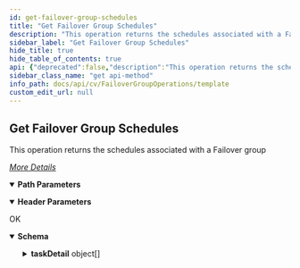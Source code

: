 ```yaml
---
id: get-failover-group-schedules
title: "Get Failover Group Schedules"
description: "This operation returns the schedules associated with a Failover group"
sidebar_label: "Get Failover Group Schedules"
hide_title: true
hide_table_of_contents: true
api: {"deprecated":false,"description":"This operation returns the schedules associated with a Failover group\n\n[_More Details_](http://documentation.commvault.com/commvault/v11/article?p=93145.htm)\n","operationId":"Get Failover Group Schedules","parameters":[{"description":"","in":"header","name":"Authtoken","required":true,"schema":{"example":"{{TOKEN}}","type":"string"}},{"description":"","in":"path","name":"failoverGroupId","required":true,"schema":{"type":"string"}}],"tags":["Failover Group Operations"],"responses":{"200":{"description":"OK","content":{"application/json":{"schema":{"type":"object","properties":{"taskDetail":{"type":"array","items":{"type":"object","properties":{"taskOperation":{"type":"integer"},"associations":{"type":"array","items":{"type":"object","properties":{"srmReportSet":{"type":"integer"},"srmTemplateId":{"type":"integer"},"subclientId":{"type":"integer"},"clientGroupId":{"type":"integer"},"storagePolicyId":{"type":"integer"},"copyId":{"type":"integer"},"applicationId":{"type":"integer"},"backupsetId":{"type":"integer"},"instanceId":{"type":"integer"},"sidbStoreId":{"type":"integer"},"clientId":{"type":"integer"},"sidbStoreName":{"type":"string"},"agentlessPolicyId":{"type":"integer"},"mediaAgentId":{"type":"integer"},"workflowId":{"type":"integer"},"_type_":{"type":"integer"},"appName":{"type":"string"},"flags":{"type":"object","properties":{"exclude":{"type":"boolean"}}}}}},"task":{"type":"object","properties":{"ownerId":{"type":"integer"},"runUserId":{"type":"integer"},"taskType":{"type":"integer"},"ownerName":{"type":"string"},"alertId":{"type":"integer"},"GUID":{"type":"string"},"policyType":{"type":"integer"},"taskId":{"type":"integer"},"originalCC":{"type":"object","properties":{"commCellId":{"type":"integer"}}},"taskFlags":{"type":"object","properties":{"isEdgeDrive":{"type":"boolean"},"isEZOperation":{"type":"boolean"},"uninstalled":{"type":"boolean"},"disabled":{"type":"boolean"}}},"task":{"type":"object","properties":{"taskId":{"type":"integer"}}}}},"appGroup":{"type":"object","properties":{}},"subTasks":{"type":"array","items":{"type":"object","properties":{"relativeTime":{"type":"integer"},"subTaskOperation":{"type":"integer"},"subTask":{"type":"object","properties":{"subTaskOrder":{"type":"integer"},"subTaskName":{"type":"string"},"subTaskType":{"type":"integer"},"flags":{"type":"integer"},"operationType":{"type":"integer"},"subTaskId":{"type":"integer"}}},"pattern":{"type":"object","properties":{"active_end_occurence":{"type":"integer"},"freq_subday_interval":{"type":"integer"},"freq_type":{"type":"integer"},"patternId":{"type":"integer"},"flags":{"type":"integer"},"description":{"type":"string"},"active_end_time":{"type":"integer"},"skipOccurence":{"type":"integer"},"skipDayNumber":{"type":"integer"},"active_start_time":{"type":"integer"},"freq_restart_interval":{"type":"integer"},"active_start_date":{"type":"integer"},"freq_interval":{"type":"integer"},"freq_relative_interval":{"type":"integer"},"name":{"type":"string"},"freq_recurrence_factor":{"type":"integer"},"calendar":{"type":"object","properties":{"calendarId":{"type":"integer"}}},"timeZone":{"type":"object","properties":{"TimeZoneID":{"type":"integer"}}}}},"options":{"type":"object","properties":{"adminOpts":{"type":"object","properties":{"drOrchestrationOption":{"type":"object","properties":{"operationType":{"type":"integer"},"initiatedfromMonitor":{"type":"boolean"},"replicationInfo":{"type":"object","properties":{"replicationId":{"type":"array","items":{"type":"integer"}}}},"advancedOptions":{"type":"object","properties":{"skipDisableNetworkAdapter":{"type":"boolean"}}},"vApp":{"type":"object","properties":{"_type_":{"type":"integer"},"vAppId":{"type":"integer"},"vAppName":{"type":"string"}}}}},"vmProvisioningOption":{"type":"object","properties":{"operationType":{"type":"integer"},"vAppEntity":{"type":"object","properties":{"_type_":{"type":"integer"},"vAppId":{"type":"integer"},"vAppName":{"type":"string"}}}}}}}}}}}}}}}},"x-examples":{"Example 1":{"taskDetail":[{"taskOperation":1,"associations":[{"srmReportSet":0,"srmTemplateId":0,"subclientId":0,"clientGroupId":0,"storagePolicyId":0,"copyId":0,"applicationId":0,"backupsetId":0,"instanceId":0,"sidbStoreId":0,"clientId":0,"sidbStoreName":"N/A","agentlessPolicyId":0,"mediaAgentId":0,"workflowId":0,"_type_":0,"appName":"Default Application Type Name","flags":{"exclude":false}}],"task":{"ownerId":1,"runUserId":1,"taskType":2,"ownerName":"testadmin","alertId":0,"GUID":"0cccb93d-77c2-4d16-90c2-d51600caa1eb","policyType":0,"taskId":401,"originalCC":{"commCellId":2},"taskFlags":{"isEdgeDrive":false,"isEZOperation":false,"uninstalled":false,"disabled":false},"task":{"taskId":401}},"appGroup":{},"subTasks":[{"relativeTime":40726,"subTaskOperation":1,"subTask":{"subTaskOrder":0,"subTaskName":"TestBootSchedule","subTaskType":1,"flags":0,"operationType":4046,"subTaskId":406},"pattern":{"active_end_occurence":0,"freq_subday_interval":0,"freq_type":4,"patternId":43,"flags":0,"description":"testadmin Console schedule pattern 2018-03-27 18.11.34.935","active_end_time":0,"skipOccurence":0,"skipDayNumber":0,"active_start_time":76320,"freq_restart_interval":0,"active_start_date":1522108800,"freq_interval":1,"freq_relative_interval":0,"name":"TestBootSchedule","freq_recurrence_factor":1,"calendar":{"calendarId":1},"timeZone":{"TimeZoneID":1000}},"options":{"adminOpts":{"drOrchestrationOption":{"operationType":7,"initiatedfromMonitor":false,"replicationInfo":{"replicationId":[5,6]},"advancedOptions":{"skipDisableNetworkAdapter":false},"vApp":{"_type_":164,"vAppId":31,"vAppName":"AdminConsole FGRegression"}},"vmProvisioningOption":{"operationType":39,"vAppEntity":{"_type_":164,"vAppId":31,"vAppName":"AdminConsole FGRegression"}}}}}]}]}}},"examples":{"Get Failover Group Schedules":{"value":{"taskDetail":[{"taskOperation":1,"associations":[{"srmReportSet":0,"srmTemplateId":0,"subclientId":0,"clientGroupId":0,"storagePolicyId":0,"copyId":0,"applicationId":0,"backupsetId":0,"instanceId":0,"sidbStoreId":0,"clientId":0,"sidbStoreName":"N/A","agentlessPolicyId":0,"mediaAgentId":0,"workflowId":0,"_type_":0,"appName":"Default Application Type Name","flags":{"exclude":false}}],"task":{"ownerId":1,"runUserId":1,"taskType":2,"ownerName":"testadmin","alertId":0,"GUID":"0cccb93d-77c2-4d16-90c2-d51600caa1eb","policyType":0,"taskId":401,"originalCC":{"commCellId":2},"taskFlags":{"isEdgeDrive":false,"isEZOperation":false,"uninstalled":false,"disabled":false},"task":{"taskId":401}},"appGroup":{},"subTasks":[{"relativeTime":40726,"subTaskOperation":1,"subTask":{"subTaskOrder":0,"subTaskName":"TestBootSchedule","subTaskType":1,"flags":0,"operationType":4046,"subTaskId":406},"pattern":{"active_end_occurence":0,"freq_subday_interval":0,"freq_type":4,"patternId":43,"flags":0,"description":"testadmin Console schedule pattern 2018-03-27 18.11.34.935","active_end_time":0,"skipOccurence":0,"skipDayNumber":0,"active_start_time":76320,"freq_restart_interval":0,"active_start_date":1522108800,"freq_interval":1,"freq_relative_interval":0,"name":"TestBootSchedule","freq_recurrence_factor":1,"calendar":{"calendarId":1},"timeZone":{"TimeZoneID":1000}},"options":{"adminOpts":{"drOrchestrationOption":{"operationType":7,"initiatedfromMonitor":false,"replicationInfo":{"replicationId":[5,6]},"advancedOptions":{"skipDisableNetworkAdapter":false},"vApp":{"_type_":164,"vAppId":31,"vAppName":"AdminConsole FGRegression"}},"vmProvisioningOption":{"operationType":39,"vAppEntity":{"_type_":164,"vAppId":31,"vAppName":"AdminConsole FGRegression"}}}}}]}]}}}}}}},"method":"get","path":"/FailoverGroups/{failoverGroupId}/Schedules","servers":[{"url":"http://{hostname}/webconsole/api","variables":{"hostname":{"default":"localhost","description":"Webconsole"}}}],"info":{"title":"Template","contact":{},"version":"1.0","description":"Template"},"postman":{"name":"Get Failover Group Schedules","description":{"content":"This operation returns the schedules associated with a Failover group\n\n[_More Details_](http://documentation.commvault.com/commvault/v11/article?p=93145.htm)\n","type":"text/plain"},"url":{"path":["FailoverGroups",":failoverGroupId","Schedules"],"host":["{{baseUrl}}"],"query":[],"variable":[{"disabled":false,"description":{"content":"(Required) ","type":"text/plain"},"type":"any","value":"","key":"failoverGroupId"}]},"header":[{"disabled":false,"description":{"content":"(Required) ","type":"text/plain"},"key":"Authtoken","value":""},{"key":"Accept","value":"application/json"}],"method":"GET"}}
sidebar_class_name: "get api-method"
info_path: docs/api/cv/FailoverGroupOperations/template
custom_edit_url: null
---
```



## Get Failover Group Schedules



This operation returns the schedules associated with a Failover group

[_More Details_](http://documentation.commvault.com/commvault/v11/article?p=93145.htm)


<details style={{"marginBottom":"1rem"}} data-collapsed={false} open={true}><summary style={{}}><strong>Path Parameters</strong></summary><div><ul><ParamsItem className={"paramsItem"} param={{"description":"","in":"path","name":"failoverGroupId","required":true,"schema":{"type":"string"}}}></ParamsItem></ul></div></details><details style={{"marginBottom":"1rem"}} data-collapsed={false} open={true}><summary style={{}}><strong>Header Parameters</strong></summary><div><ul><ParamsItem className={"paramsItem"} param={{"description":"","in":"header","name":"Authtoken","required":true,"schema":{"example":"{{TOKEN}}","type":"string"}}}></ParamsItem></ul></div></details><div><ApiTabs><TabItem label={"200"} value={"200"}><div>

OK

</div><div><MimeTabs schemaType={"response"}><TabItem label={"application/json"} value={"application/json"}><SchemaTabs><TabItem label={"Schema"} value={"Schema"}><details style={{}} data-collapsed={false} open={true}><summary style={{"textAlign":"left"}}><strong>Schema</strong></summary><div style={{"textAlign":"left","marginLeft":"1rem"}}></div><ul style={{"marginLeft":"1rem"}}><SchemaItem collapsible={true} className={"schemaItem"}><details style={{}}><summary style={{}}><strong>taskDetail</strong><span style={{"opacity":"0.6"}}> object[]</span></summary><div style={{"marginLeft":"1rem"}}><SchemaItem collapsible={false} name={"taskOperation"} required={false} deprecated={undefined} schemaDescription={undefined} schemaName={"integer"} qualifierMessage={undefined} defaultValue={undefined}></SchemaItem><SchemaItem collapsible={true} className={"schemaItem"}><details style={{}}><summary style={{}}><strong>associations</strong><span style={{"opacity":"0.6"}}> object[]</span></summary><div style={{"marginLeft":"1rem"}}><SchemaItem collapsible={false} name={"srmReportSet"} required={false} deprecated={undefined} schemaDescription={undefined} schemaName={"integer"} qualifierMessage={undefined} defaultValue={undefined}></SchemaItem><SchemaItem collapsible={false} name={"srmTemplateId"} required={false} deprecated={undefined} schemaDescription={undefined} schemaName={"integer"} qualifierMessage={undefined} defaultValue={undefined}></SchemaItem><SchemaItem collapsible={false} name={"subclientId"} required={false} deprecated={undefined} schemaDescription={undefined} schemaName={"integer"} qualifierMessage={undefined} defaultValue={undefined}></SchemaItem><SchemaItem collapsible={false} name={"clientGroupId"} required={false} deprecated={undefined} schemaDescription={undefined} schemaName={"integer"} qualifierMessage={undefined} defaultValue={undefined}></SchemaItem><SchemaItem collapsible={false} name={"storagePolicyId"} required={false} deprecated={undefined} schemaDescription={undefined} schemaName={"integer"} qualifierMessage={undefined} defaultValue={undefined}></SchemaItem><SchemaItem collapsible={false} name={"copyId"} required={false} deprecated={undefined} schemaDescription={undefined} schemaName={"integer"} qualifierMessage={undefined} defaultValue={undefined}></SchemaItem><SchemaItem collapsible={false} name={"applicationId"} required={false} deprecated={undefined} schemaDescription={undefined} schemaName={"integer"} qualifierMessage={undefined} defaultValue={undefined}></SchemaItem><SchemaItem collapsible={false} name={"backupsetId"} required={false} deprecated={undefined} schemaDescription={undefined} schemaName={"integer"} qualifierMessage={undefined} defaultValue={undefined}></SchemaItem><SchemaItem collapsible={false} name={"instanceId"} required={false} deprecated={undefined} schemaDescription={undefined} schemaName={"integer"} qualifierMessage={undefined} defaultValue={undefined}></SchemaItem><SchemaItem collapsible={false} name={"sidbStoreId"} required={false} deprecated={undefined} schemaDescription={undefined} schemaName={"integer"} qualifierMessage={undefined} defaultValue={undefined}></SchemaItem><SchemaItem collapsible={false} name={"clientId"} required={false} deprecated={undefined} schemaDescription={undefined} schemaName={"integer"} qualifierMessage={undefined} defaultValue={undefined}></SchemaItem><SchemaItem collapsible={false} name={"sidbStoreName"} required={false} deprecated={undefined} schemaDescription={undefined} schemaName={"string"} qualifierMessage={undefined} defaultValue={undefined}></SchemaItem><SchemaItem collapsible={false} name={"agentlessPolicyId"} required={false} deprecated={undefined} schemaDescription={undefined} schemaName={"integer"} qualifierMessage={undefined} defaultValue={undefined}></SchemaItem><SchemaItem collapsible={false} name={"mediaAgentId"} required={false} deprecated={undefined} schemaDescription={undefined} schemaName={"integer"} qualifierMessage={undefined} defaultValue={undefined}></SchemaItem><SchemaItem collapsible={false} name={"workflowId"} required={false} deprecated={undefined} schemaDescription={undefined} schemaName={"integer"} qualifierMessage={undefined} defaultValue={undefined}></SchemaItem><SchemaItem collapsible={false} name={"_type_"} required={false} deprecated={undefined} schemaDescription={undefined} schemaName={"integer"} qualifierMessage={undefined} defaultValue={undefined}></SchemaItem><SchemaItem collapsible={false} name={"appName"} required={false} deprecated={undefined} schemaDescription={undefined} schemaName={"string"} qualifierMessage={undefined} defaultValue={undefined}></SchemaItem><SchemaItem collapsible={true} className={"schemaItem"}><details style={{}}><summary style={{}}><strong>flags</strong><span style={{"opacity":"0.6"}}> object</span></summary><div style={{"marginLeft":"1rem"}}><SchemaItem collapsible={false} name={"exclude"} required={false} deprecated={undefined} schemaDescription={undefined} schemaName={"boolean"} qualifierMessage={undefined} defaultValue={undefined}></SchemaItem></div></details></SchemaItem></div></details></SchemaItem><SchemaItem collapsible={true} className={"schemaItem"}><details style={{}}><summary style={{}}><strong>task</strong><span style={{"opacity":"0.6"}}> object</span></summary><div style={{"marginLeft":"1rem"}}><SchemaItem collapsible={false} name={"ownerId"} required={false} deprecated={undefined} schemaDescription={undefined} schemaName={"integer"} qualifierMessage={undefined} defaultValue={undefined}></SchemaItem><SchemaItem collapsible={false} name={"runUserId"} required={false} deprecated={undefined} schemaDescription={undefined} schemaName={"integer"} qualifierMessage={undefined} defaultValue={undefined}></SchemaItem><SchemaItem collapsible={false} name={"taskType"} required={false} deprecated={undefined} schemaDescription={undefined} schemaName={"integer"} qualifierMessage={undefined} defaultValue={undefined}></SchemaItem><SchemaItem collapsible={false} name={"ownerName"} required={false} deprecated={undefined} schemaDescription={undefined} schemaName={"string"} qualifierMessage={undefined} defaultValue={undefined}></SchemaItem><SchemaItem collapsible={false} name={"alertId"} required={false} deprecated={undefined} schemaDescription={undefined} schemaName={"integer"} qualifierMessage={undefined} defaultValue={undefined}></SchemaItem><SchemaItem collapsible={false} name={"GUID"} required={false} deprecated={undefined} schemaDescription={undefined} schemaName={"string"} qualifierMessage={undefined} defaultValue={undefined}></SchemaItem><SchemaItem collapsible={false} name={"policyType"} required={false} deprecated={undefined} schemaDescription={undefined} schemaName={"integer"} qualifierMessage={undefined} defaultValue={undefined}></SchemaItem><SchemaItem collapsible={false} name={"taskId"} required={false} deprecated={undefined} schemaDescription={undefined} schemaName={"integer"} qualifierMessage={undefined} defaultValue={undefined}></SchemaItem><SchemaItem collapsible={true} className={"schemaItem"}><details style={{}}><summary style={{}}><strong>originalCC</strong><span style={{"opacity":"0.6"}}> object</span></summary><div style={{"marginLeft":"1rem"}}><SchemaItem collapsible={false} name={"commCellId"} required={false} deprecated={undefined} schemaDescription={undefined} schemaName={"integer"} qualifierMessage={undefined} defaultValue={undefined}></SchemaItem></div></details></SchemaItem><SchemaItem collapsible={true} className={"schemaItem"}><details style={{}}><summary style={{}}><strong>taskFlags</strong><span style={{"opacity":"0.6"}}> object</span></summary><div style={{"marginLeft":"1rem"}}><SchemaItem collapsible={false} name={"isEdgeDrive"} required={false} deprecated={undefined} schemaDescription={undefined} schemaName={"boolean"} qualifierMessage={undefined} defaultValue={undefined}></SchemaItem><SchemaItem collapsible={false} name={"isEZOperation"} required={false} deprecated={undefined} schemaDescription={undefined} schemaName={"boolean"} qualifierMessage={undefined} defaultValue={undefined}></SchemaItem><SchemaItem collapsible={false} name={"uninstalled"} required={false} deprecated={undefined} schemaDescription={undefined} schemaName={"boolean"} qualifierMessage={undefined} defaultValue={undefined}></SchemaItem><SchemaItem collapsible={false} name={"disabled"} required={false} deprecated={undefined} schemaDescription={undefined} schemaName={"boolean"} qualifierMessage={undefined} defaultValue={undefined}></SchemaItem></div></details></SchemaItem><SchemaItem collapsible={true} className={"schemaItem"}><details style={{}}><summary style={{}}><strong>task</strong><span style={{"opacity":"0.6"}}> object</span></summary><div style={{"marginLeft":"1rem"}}><SchemaItem collapsible={false} name={"taskId"} required={false} deprecated={undefined} schemaDescription={undefined} schemaName={"integer"} qualifierMessage={undefined} defaultValue={undefined}></SchemaItem></div></details></SchemaItem></div></details></SchemaItem><SchemaItem collapsible={true} className={"schemaItem"}><details style={{}}><summary style={{}}><strong>appGroup</strong><span style={{"opacity":"0.6"}}> object</span></summary><div style={{"marginLeft":"1rem"}}></div></details></SchemaItem><SchemaItem collapsible={true} className={"schemaItem"}><details style={{}}><summary style={{}}><strong>subTasks</strong><span style={{"opacity":"0.6"}}> object[]</span></summary><div style={{"marginLeft":"1rem"}}><SchemaItem collapsible={false} name={"relativeTime"} required={false} deprecated={undefined} schemaDescription={undefined} schemaName={"integer"} qualifierMessage={undefined} defaultValue={undefined}></SchemaItem><SchemaItem collapsible={false} name={"subTaskOperation"} required={false} deprecated={undefined} schemaDescription={undefined} schemaName={"integer"} qualifierMessage={undefined} defaultValue={undefined}></SchemaItem><SchemaItem collapsible={true} className={"schemaItem"}><details style={{}}><summary style={{}}><strong>subTask</strong><span style={{"opacity":"0.6"}}> object</span></summary><div style={{"marginLeft":"1rem"}}><SchemaItem collapsible={false} name={"subTaskOrder"} required={false} deprecated={undefined} schemaDescription={undefined} schemaName={"integer"} qualifierMessage={undefined} defaultValue={undefined}></SchemaItem><SchemaItem collapsible={false} name={"subTaskName"} required={false} deprecated={undefined} schemaDescription={undefined} schemaName={"string"} qualifierMessage={undefined} defaultValue={undefined}></SchemaItem><SchemaItem collapsible={false} name={"subTaskType"} required={false} deprecated={undefined} schemaDescription={undefined} schemaName={"integer"} qualifierMessage={undefined} defaultValue={undefined}></SchemaItem><SchemaItem collapsible={false} name={"flags"} required={false} deprecated={undefined} schemaDescription={undefined} schemaName={"integer"} qualifierMessage={undefined} defaultValue={undefined}></SchemaItem><SchemaItem collapsible={false} name={"operationType"} required={false} deprecated={undefined} schemaDescription={undefined} schemaName={"integer"} qualifierMessage={undefined} defaultValue={undefined}></SchemaItem><SchemaItem collapsible={false} name={"subTaskId"} required={false} deprecated={undefined} schemaDescription={undefined} schemaName={"integer"} qualifierMessage={undefined} defaultValue={undefined}></SchemaItem></div></details></SchemaItem><SchemaItem collapsible={true} className={"schemaItem"}><details style={{}}><summary style={{}}><strong>pattern</strong><span style={{"opacity":"0.6"}}> object</span></summary><div style={{"marginLeft":"1rem"}}><SchemaItem collapsible={false} name={"active_end_occurence"} required={false} deprecated={undefined} schemaDescription={undefined} schemaName={"integer"} qualifierMessage={undefined} defaultValue={undefined}></SchemaItem><SchemaItem collapsible={false} name={"freq_subday_interval"} required={false} deprecated={undefined} schemaDescription={undefined} schemaName={"integer"} qualifierMessage={undefined} defaultValue={undefined}></SchemaItem><SchemaItem collapsible={false} name={"freq_type"} required={false} deprecated={undefined} schemaDescription={undefined} schemaName={"integer"} qualifierMessage={undefined} defaultValue={undefined}></SchemaItem><SchemaItem collapsible={false} name={"patternId"} required={false} deprecated={undefined} schemaDescription={undefined} schemaName={"integer"} qualifierMessage={undefined} defaultValue={undefined}></SchemaItem><SchemaItem collapsible={false} name={"flags"} required={false} deprecated={undefined} schemaDescription={undefined} schemaName={"integer"} qualifierMessage={undefined} defaultValue={undefined}></SchemaItem><SchemaItem collapsible={false} name={"description"} required={false} deprecated={undefined} schemaDescription={undefined} schemaName={"string"} qualifierMessage={undefined} defaultValue={undefined}></SchemaItem><SchemaItem collapsible={false} name={"active_end_time"} required={false} deprecated={undefined} schemaDescription={undefined} schemaName={"integer"} qualifierMessage={undefined} defaultValue={undefined}></SchemaItem><SchemaItem collapsible={false} name={"skipOccurence"} required={false} deprecated={undefined} schemaDescription={undefined} schemaName={"integer"} qualifierMessage={undefined} defaultValue={undefined}></SchemaItem><SchemaItem collapsible={false} name={"skipDayNumber"} required={false} deprecated={undefined} schemaDescription={undefined} schemaName={"integer"} qualifierMessage={undefined} defaultValue={undefined}></SchemaItem><SchemaItem collapsible={false} name={"active_start_time"} required={false} deprecated={undefined} schemaDescription={undefined} schemaName={"integer"} qualifierMessage={undefined} defaultValue={undefined}></SchemaItem><SchemaItem collapsible={false} name={"freq_restart_interval"} required={false} deprecated={undefined} schemaDescription={undefined} schemaName={"integer"} qualifierMessage={undefined} defaultValue={undefined}></SchemaItem><SchemaItem collapsible={false} name={"active_start_date"} required={false} deprecated={undefined} schemaDescription={undefined} schemaName={"integer"} qualifierMessage={undefined} defaultValue={undefined}></SchemaItem><SchemaItem collapsible={false} name={"freq_interval"} required={false} deprecated={undefined} schemaDescription={undefined} schemaName={"integer"} qualifierMessage={undefined} defaultValue={undefined}></SchemaItem><SchemaItem collapsible={false} name={"freq_relative_interval"} required={false} deprecated={undefined} schemaDescription={undefined} schemaName={"integer"} qualifierMessage={undefined} defaultValue={undefined}></SchemaItem><SchemaItem collapsible={false} name={"name"} required={false} deprecated={undefined} schemaDescription={undefined} schemaName={"string"} qualifierMessage={undefined} defaultValue={undefined}></SchemaItem><SchemaItem collapsible={false} name={"freq_recurrence_factor"} required={false} deprecated={undefined} schemaDescription={undefined} schemaName={"integer"} qualifierMessage={undefined} defaultValue={undefined}></SchemaItem><SchemaItem collapsible={true} className={"schemaItem"}><details style={{}}><summary style={{}}><strong>calendar</strong><span style={{"opacity":"0.6"}}> object</span></summary><div style={{"marginLeft":"1rem"}}><SchemaItem collapsible={false} name={"calendarId"} required={false} deprecated={undefined} schemaDescription={undefined} schemaName={"integer"} qualifierMessage={undefined} defaultValue={undefined}></SchemaItem></div></details></SchemaItem><SchemaItem collapsible={true} className={"schemaItem"}><details style={{}}><summary style={{}}><strong>timeZone</strong><span style={{"opacity":"0.6"}}> object</span></summary><div style={{"marginLeft":"1rem"}}><SchemaItem collapsible={false} name={"TimeZoneID"} required={false} deprecated={undefined} schemaDescription={undefined} schemaName={"integer"} qualifierMessage={undefined} defaultValue={undefined}></SchemaItem></div></details></SchemaItem></div></details></SchemaItem><SchemaItem collapsible={true} className={"schemaItem"}><details style={{}}><summary style={{}}><strong>options</strong><span style={{"opacity":"0.6"}}> object</span></summary><div style={{"marginLeft":"1rem"}}><SchemaItem collapsible={true} className={"schemaItem"}><details style={{}}><summary style={{}}><strong>adminOpts</strong><span style={{"opacity":"0.6"}}> object</span></summary><div style={{"marginLeft":"1rem"}}><SchemaItem collapsible={true} className={"schemaItem"}><details style={{}}><summary style={{}}><strong>drOrchestrationOption</strong><span style={{"opacity":"0.6"}}> object</span></summary><div style={{"marginLeft":"1rem"}}><SchemaItem collapsible={false} name={"operationType"} required={false} deprecated={undefined} schemaDescription={undefined} schemaName={"integer"} qualifierMessage={undefined} defaultValue={undefined}></SchemaItem><SchemaItem collapsible={false} name={"initiatedfromMonitor"} required={false} deprecated={undefined} schemaDescription={undefined} schemaName={"boolean"} qualifierMessage={undefined} defaultValue={undefined}></SchemaItem><SchemaItem collapsible={true} className={"schemaItem"}><details style={{}}><summary style={{}}><strong>replicationInfo</strong><span style={{"opacity":"0.6"}}> object</span></summary><div style={{"marginLeft":"1rem"}}><SchemaItem collapsible={false} name={"replicationId"} required={false} deprecated={undefined} schemaDescription={undefined} schemaName={"integer[]"} qualifierMessage={undefined} defaultValue={undefined}></SchemaItem></div></details></SchemaItem><SchemaItem collapsible={true} className={"schemaItem"}><details style={{}}><summary style={{}}><strong>advancedOptions</strong><span style={{"opacity":"0.6"}}> object</span></summary><div style={{"marginLeft":"1rem"}}><SchemaItem collapsible={false} name={"skipDisableNetworkAdapter"} required={false} deprecated={undefined} schemaDescription={undefined} schemaName={"boolean"} qualifierMessage={undefined} defaultValue={undefined}></SchemaItem></div></details></SchemaItem><SchemaItem collapsible={true} className={"schemaItem"}><details style={{}}><summary style={{}}><strong>vApp</strong><span style={{"opacity":"0.6"}}> object</span></summary><div style={{"marginLeft":"1rem"}}><SchemaItem collapsible={false} name={"_type_"} required={false} deprecated={undefined} schemaDescription={undefined} schemaName={"integer"} qualifierMessage={undefined} defaultValue={undefined}></SchemaItem><SchemaItem collapsible={false} name={"vAppId"} required={false} deprecated={undefined} schemaDescription={undefined} schemaName={"integer"} qualifierMessage={undefined} defaultValue={undefined}></SchemaItem><SchemaItem collapsible={false} name={"vAppName"} required={false} deprecated={undefined} schemaDescription={undefined} schemaName={"string"} qualifierMessage={undefined} defaultValue={undefined}></SchemaItem></div></details></SchemaItem></div></details></SchemaItem><SchemaItem collapsible={true} className={"schemaItem"}><details style={{}}><summary style={{}}><strong>vmProvisioningOption</strong><span style={{"opacity":"0.6"}}> object</span></summary><div style={{"marginLeft":"1rem"}}><SchemaItem collapsible={false} name={"operationType"} required={false} deprecated={undefined} schemaDescription={undefined} schemaName={"integer"} qualifierMessage={undefined} defaultValue={undefined}></SchemaItem><SchemaItem collapsible={true} className={"schemaItem"}><details style={{}}><summary style={{}}><strong>vAppEntity</strong><span style={{"opacity":"0.6"}}> object</span></summary><div style={{"marginLeft":"1rem"}}><SchemaItem collapsible={false} name={"_type_"} required={false} deprecated={undefined} schemaDescription={undefined} schemaName={"integer"} qualifierMessage={undefined} defaultValue={undefined}></SchemaItem><SchemaItem collapsible={false} name={"vAppId"} required={false} deprecated={undefined} schemaDescription={undefined} schemaName={"integer"} qualifierMessage={undefined} defaultValue={undefined}></SchemaItem><SchemaItem collapsible={false} name={"vAppName"} required={false} deprecated={undefined} schemaDescription={undefined} schemaName={"string"} qualifierMessage={undefined} defaultValue={undefined}></SchemaItem></div></details></SchemaItem></div></details></SchemaItem></div></details></SchemaItem></div></details></SchemaItem></div></details></SchemaItem></div></details></SchemaItem></ul></details></TabItem><TabItem label={"Example (from schema)"} value={"Example (from schema)"}><ResponseSamples responseExample={"{\n  \"taskDetail\": [\n    {\n      \"taskOperation\": 0,\n      \"associations\": [\n        {\n          \"srmReportSet\": 0,\n          \"srmTemplateId\": 0,\n          \"subclientId\": 0,\n          \"clientGroupId\": 0,\n          \"storagePolicyId\": 0,\n          \"copyId\": 0,\n          \"applicationId\": 0,\n          \"backupsetId\": 0,\n          \"instanceId\": 0,\n          \"sidbStoreId\": 0,\n          \"clientId\": 0,\n          \"sidbStoreName\": \"string\",\n          \"agentlessPolicyId\": 0,\n          \"mediaAgentId\": 0,\n          \"workflowId\": 0,\n          \"_type_\": 0,\n          \"appName\": \"string\",\n          \"flags\": {\n            \"exclude\": true\n          }\n        }\n      ],\n      \"task\": {\n        \"ownerId\": 0,\n        \"runUserId\": 0,\n        \"taskType\": 0,\n        \"ownerName\": \"string\",\n        \"alertId\": 0,\n        \"GUID\": \"string\",\n        \"policyType\": 0,\n        \"taskId\": 0,\n        \"originalCC\": {\n          \"commCellId\": 0\n        },\n        \"taskFlags\": {\n          \"isEdgeDrive\": true,\n          \"isEZOperation\": true,\n          \"uninstalled\": true,\n          \"disabled\": true\n        },\n        \"task\": {\n          \"taskId\": 0\n        }\n      },\n      \"appGroup\": {},\n      \"subTasks\": [\n        {\n          \"relativeTime\": 0,\n          \"subTaskOperation\": 0,\n          \"subTask\": {\n            \"subTaskOrder\": 0,\n            \"subTaskName\": \"string\",\n            \"subTaskType\": 0,\n            \"flags\": 0,\n            \"operationType\": 0,\n            \"subTaskId\": 0\n          },\n          \"pattern\": {\n            \"active_end_occurence\": 0,\n            \"freq_subday_interval\": 0,\n            \"freq_type\": 0,\n            \"patternId\": 0,\n            \"flags\": 0,\n            \"description\": \"string\",\n            \"active_end_time\": 0,\n            \"skipOccurence\": 0,\n            \"skipDayNumber\": 0,\n            \"active_start_time\": 0,\n            \"freq_restart_interval\": 0,\n            \"active_start_date\": 0,\n            \"freq_interval\": 0,\n            \"freq_relative_interval\": 0,\n            \"name\": \"string\",\n            \"freq_recurrence_factor\": 0,\n            \"calendar\": {\n              \"calendarId\": 0\n            },\n            \"timeZone\": {\n              \"TimeZoneID\": 0\n            }\n          },\n          \"options\": {\n            \"adminOpts\": {\n              \"drOrchestrationOption\": {\n                \"operationType\": 0,\n                \"initiatedfromMonitor\": true,\n                \"replicationInfo\": {\n                  \"replicationId\": [\n                    0\n                  ]\n                },\n                \"advancedOptions\": {\n                  \"skipDisableNetworkAdapter\": true\n                },\n                \"vApp\": {\n                  \"_type_\": 0,\n                  \"vAppId\": 0,\n                  \"vAppName\": \"string\"\n                }\n              },\n              \"vmProvisioningOption\": {\n                \"operationType\": 0,\n                \"vAppEntity\": {\n                  \"_type_\": 0,\n                  \"vAppId\": 0,\n                  \"vAppName\": \"string\"\n                }\n              }\n            }\n          }\n        }\n      ]\n    }\n  ]\n}"} language={"json"}></ResponseSamples></TabItem><TabItem label={" Get  Failover  Group  Schedules"} value={" Get  Failover  Group  Schedules"}><ResponseSamples responseExample={"{\n  \"taskDetail\": [\n    {\n      \"taskOperation\": 1,\n      \"associations\": [\n        {\n          \"srmReportSet\": 0,\n          \"srmTemplateId\": 0,\n          \"subclientId\": 0,\n          \"clientGroupId\": 0,\n          \"storagePolicyId\": 0,\n          \"copyId\": 0,\n          \"applicationId\": 0,\n          \"backupsetId\": 0,\n          \"instanceId\": 0,\n          \"sidbStoreId\": 0,\n          \"clientId\": 0,\n          \"sidbStoreName\": \"N/A\",\n          \"agentlessPolicyId\": 0,\n          \"mediaAgentId\": 0,\n          \"workflowId\": 0,\n          \"_type_\": 0,\n          \"appName\": \"Default Application Type Name\",\n          \"flags\": {\n            \"exclude\": false\n          }\n        }\n      ],\n      \"task\": {\n        \"ownerId\": 1,\n        \"runUserId\": 1,\n        \"taskType\": 2,\n        \"ownerName\": \"testadmin\",\n        \"alertId\": 0,\n        \"GUID\": \"0cccb93d-77c2-4d16-90c2-d51600caa1eb\",\n        \"policyType\": 0,\n        \"taskId\": 401,\n        \"originalCC\": {\n          \"commCellId\": 2\n        },\n        \"taskFlags\": {\n          \"isEdgeDrive\": false,\n          \"isEZOperation\": false,\n          \"uninstalled\": false,\n          \"disabled\": false\n        },\n        \"task\": {\n          \"taskId\": 401\n        }\n      },\n      \"appGroup\": {},\n      \"subTasks\": [\n        {\n          \"relativeTime\": 40726,\n          \"subTaskOperation\": 1,\n          \"subTask\": {\n            \"subTaskOrder\": 0,\n            \"subTaskName\": \"TestBootSchedule\",\n            \"subTaskType\": 1,\n            \"flags\": 0,\n            \"operationType\": 4046,\n            \"subTaskId\": 406\n          },\n          \"pattern\": {\n            \"active_end_occurence\": 0,\n            \"freq_subday_interval\": 0,\n            \"freq_type\": 4,\n            \"patternId\": 43,\n            \"flags\": 0,\n            \"description\": \"testadmin Console schedule pattern 2018-03-27 18.11.34.935\",\n            \"active_end_time\": 0,\n            \"skipOccurence\": 0,\n            \"skipDayNumber\": 0,\n            \"active_start_time\": 76320,\n            \"freq_restart_interval\": 0,\n            \"active_start_date\": 1522108800,\n            \"freq_interval\": 1,\n            \"freq_relative_interval\": 0,\n            \"name\": \"TestBootSchedule\",\n            \"freq_recurrence_factor\": 1,\n            \"calendar\": {\n              \"calendarId\": 1\n            },\n            \"timeZone\": {\n              \"TimeZoneID\": 1000\n            }\n          },\n          \"options\": {\n            \"adminOpts\": {\n              \"drOrchestrationOption\": {\n                \"operationType\": 7,\n                \"initiatedfromMonitor\": false,\n                \"replicationInfo\": {\n                  \"replicationId\": [\n                    5,\n                    6\n                  ]\n                },\n                \"advancedOptions\": {\n                  \"skipDisableNetworkAdapter\": false\n                },\n                \"vApp\": {\n                  \"_type_\": 164,\n                  \"vAppId\": 31,\n                  \"vAppName\": \"AdminConsole FGRegression\"\n                }\n              },\n              \"vmProvisioningOption\": {\n                \"operationType\": 39,\n                \"vAppEntity\": {\n                  \"_type_\": 164,\n                  \"vAppId\": 31,\n                  \"vAppName\": \"AdminConsole FGRegression\"\n                }\n              }\n            }\n          }\n        }\n      ]\n    }\n  ]\n}"} language={"json"}></ResponseSamples></TabItem></SchemaTabs></TabItem></MimeTabs></div></TabItem></ApiTabs></div>
      